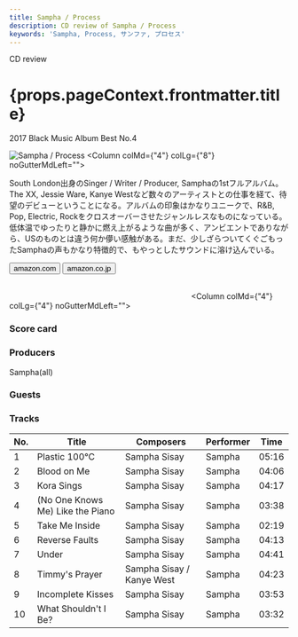 ```yaml
---
title: Sampha / Process
description: CD review of Sampha / Process
keywords: 'Sampha, Process, サンファ, プロセス'
---
```




<p className="largeP">CD review</p>
<h1 className="h1--no--margin">{props.pageContext.frontmatter.title}</h1>
<p className="largeP"><Link to="/best50/2017/">2017 Black Music Album Best No.4</Link></p>

<Row  className="image-card-group">
	<Column colMd={"3"} colLg={"4"} noGutterMdLeft="">
       <ImageCard>

![Sampha / Process](../../images/cd/sampha1L.jpg) 
</ImageCard>
	</Column>
	<Column colMd={"4"} colLg={"8"} noGutterMdLeft="">
	<p>
	South London出身のSinger / Writer / Producer, Samphaの1stフルアルバム。The XX, Jessie Ware, Kanye Westなど数々のアーティストとの仕事を経て、待望のデビューということになる。アルバムの印象はかなりユニークで、R&B, Pop, Electric, Rockをクロスオーバーさせたジャンルレスなものになっている。低体温でゆったりと静かに燃え上がるような曲が多く、アンビエントでありながら、USのものとは違う何か儚い感触がある。まだ、少しざらついてくぐごもったSamphaの声もかなり特徴的で、もやっとしたサウンドに溶け込んでいる。
	</p>
	<div>
	  <Button href="https://amzn.to/31kAVWd" kind="primary" size="small" renderIcon={ArrowUpRight24}>
      amazon.com
    </Button>
    <Button href="https://amzn.to/3gxdQG6" kind="secondary" size="small" renderIcon={ArrowUpRight24}>
      amazon.co.jp
    </Button>
	</div>
	<a href="https://geo.music.apple.com/jp/album/process/1138217713?mt=1&app=music&ls=1&at=11lcug" style="display:inline-block;overflow:hidden;background:url(https://linkmaker.itunes.apple.com/ja-jp/lockup.svg?releaseDate=2017-02-03T00:00:00Z&kind=album&bubble=apple_music&style=mono-black) no-repeat;width:180px;height:45px;"></a>
	<a href="https://geo.music.apple.com/jp/album/process/1138217713?app=itunes&at=11lcug" style="display:inline-block;overflow:hidden;background:url(https://linkmaker.itunes.apple.com/ja-jp/badge-lrg.svg?releaseDate=2017-02-03T00:00:00Z&kind=album&bubble=itunes_music) no-repeat;width:140px;height:45px;"></a>
	</Column>
</Row>
<Row >
	<Column colMd={"4"} colLg={"4"} noGutterMdLeft="">
<div>
    <h3>Score card</h3>
	<SliderJS1 value="5" />
    <SliderJS2 value="2" />
	<SliderJS3 value="2" />
    <SliderJS4 value="9" />
</div>
</Column>
<Column colMd={"8"} colLg={"8"} noGutterMdLeft="">
<div>
<h3>Producers</h3>
<p>
Sampha(all)
</p>
<h3>Guests</h3>
<p>
</p>
</div>
</Column>
</Row>

<h3>Tracks</h3>

| No. |	 Title                           |	 Composers               | Performer | Time	 |
| --- |	-------------------------------- | ------------------------- | --------- | ----- |
| 1	  |	Plastic 100°C                  	 | Sampha Sisay              | Sampha    | 05:16 |
| 2	  |	Blood on Me                      | Sampha Sisay              | Sampha    | 04:06 |
| 3	  |	Kora Sings                       | Sampha Sisay              | Sampha    | 04:17 |
| 4	  |	(No One Knows Me) Like the Piano | Sampha Sisay              | Sampha    | 03:38 |
| 5	  |	Take Me Inside                   | Sampha Sisay              | Sampha    | 02:19 |
| 6	  |	Reverse Faults                   | Sampha Sisay              | Sampha    | 04:13 |
| 7	  |	Under                            | Sampha Sisay              | Sampha    | 04:41 |
| 8	  |	Timmy's Prayer                   | Sampha Sisay / Kanye West | Sampha    | 04:23 |
| 9	  |	Incomplete Kisses                | Sampha Sisay              | Sampha    | 03:53 |
| 10  |	What Shouldn't I Be?             | Sampha Sisay              | Sampha    | 03:32 |

